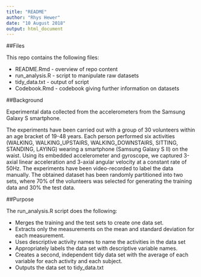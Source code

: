 ```yaml
---
title: "README"
author: "Rhys Hewer"
date: "10 August 2018"
output: html_document
---
```

##Files

This repo contains the following files:

* README.Rmd - overview of repo content
* run_analysis.R - script to manipulate raw datasets
* tidy_data.txt - output of script
* Codebook.Rmd - codebook giving further information on datasets

##Background

Experimental data collected from the accelerometers from the Samsung Galaxy S smartphone.

The experiments have been carried out with a group of 30 volunteers within an age bracket of 19-48 years. Each person performed six activities (WALKING, WALKING_UPSTAIRS, WALKING_DOWNSTAIRS, SITTING, STANDING, LAYING) wearing a smartphone (Samsung Galaxy S II) on the waist. Using its embedded accelerometer and gyroscope, we captured 3-axial linear acceleration and 3-axial angular velocity at a constant rate of 50Hz. The experiments have been video-recorded to label the data manually. The obtained dataset has been randomly partitioned into two sets, where 70% of the volunteers was selected for generating the training data and 30% the test data. 

##Purpose

The run_analysis.R script does the following:

* Merges the training and the test sets to create one data set.
* Extracts only the measurements on the mean and standard deviation for each measurement.
* Uses descriptive activity names to name the activities in the data set
* Appropriately labels the data set with descriptive variable names.
* Creates a second, independent tidy data set with the average of each variable for each activity and each subject.
* Outputs the data set to tidy_data.txt


